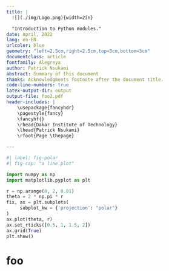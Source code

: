 ```yaml
---
title: |
  ![](./img/Logo.png){width=2in}

  "Introduction to Python modules."
date: April, 2022
lang: en-EN
urlcolor: blue
geometry: "left=2.5cm,right=2.5cm,top=3cm,bottom=3cm"
documentclass: article
fontfamily: Alegreya
author: Patrick Nsukami
abstract: Summary of this document
thanks: Acknowledgments footnote after the document title.
code-line-numbers: true
latex-output-dir: output
output-file: foo2.pdf
header-includes: |
    \usepackage{fancyhdr}
    \pagestyle{fancy}
    \fancyhf{}
    \rhead{Dakar Institute of Technology}
    \lhead{Patrick Nsukami}
    \rfoot{Page \thepage}

---
```


```python
#| label: fig-polar
#| fig-cap: "a line plot"

import numpy as np
import matplotlib.pyplot as plt

r = np.arange(0, 2, 0.01)
theta = 2 * np.pi * r
fix, ax = plt.subplots(
     subplot_kw = {'projection': "polar"}
)
ax.plot(theta, r)
ax.set_rticks([0.5, 1, 1.5, 2])
ax.grid(True)
plt.show()
```

\newpage

# foo
